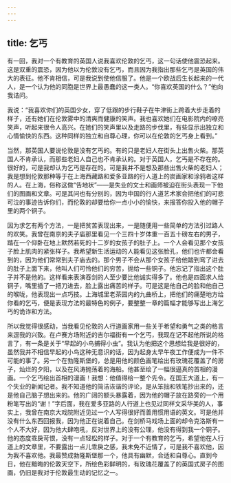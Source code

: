```yaml
---
---
---
```

title: 乞丐
---




有一回，我对一个有教育的英国人说我喜欢伦敦的乞丐，这一句话使他震恐起来。这是双重的震恐，因为他以为伦敦没有乞丐，而且因为我指出那些乞丐是英国的伟大的表征。他不肯相信，可是我说到使他信服了。他是一个欧战后生长起来的一代人，是一个认为他的同胞是世界上最愚蠢的这一类人。“你喜欢英国的什么？”他向我诘问。

我说：“我喜欢你们的英国少女，穿了低跟的步行鞋子在牛津街上跨着大步走着的样子，还有她们在伦敦雾中的清爽而健康的笑声。我也喜欢她们在电影院内的嘹亮笑声，听起来很令人高兴。在她们的笑声里以及走路的步伐里，有些显示出独立和心情愉快的东西。这种同样的独立和自尊心理，你可以在伦敦的乞丐身上看到。”

当然，那英国人要说伦敦是没有乞丐的。有的只是老妇人在街头上出售火柴。那英国人不肯承认，而那些老妇人自己也不肯承认的。对于英国人，乞丐是不存在的。很好的，可是我却认为乞丐是存在的。可是我并不是想及那些出售火柴的老妇人；我是想到伦敦那种等于在上海西藏路和爱多亚路的行人道上的炭画家和涂鸦者这样的人。在上海，俗称这做“告地状”——是失业的文士和画师被迫在街头表现一下他们的图画和文章。可是其问也有分别的，因为中国的行人道艺术家会把他们的可悲可泣的事迹告诉你们，而伦敦的却要给你一点小小的愉快，来报答你投入他的帽子里的两个铜子。

因为求乞有两个方法，一是把贫苦表现出来，一是随便用一些简单的方法引过路人的欢笑。我曾在南京的夫子庙那里看见一个三四十岁体重一百五十磅左右的男子，踏在一个仰卧在地上默然若死的十二岁的女孩子的肚子上。一个人会看见那个女孩子脸上肌肉的紧张样子。我希望新生活运动的人能看见这张脸孔，他们也许都会看到的，因为他们常常到夫子庙去的。那个男子不会从那个女孩子给他踏到弯了进去的肚子上面下来，他叫人们可怜他们的穷苦，抛给一些铜子。他忘记了指出这个肚子并不是他的。这样看来表演吞剑的人至少要比他诚实得多了。他也是四面求人给铜子，嘴里插了一把刀进去，脸上露出痛苦的样子。可是这是他自己的脸和他自己的喉咙，他表现出一点巧技。上海城里老茶园内的九曲桥上，把他们的痛楚地方给你看的乞丐，便是表现方法的最特色的例子，要整整一章的篇幅才能够写出上海乞丐的诡诈和方法。

所以我觉得很感动，当我看见伦敦的人行道画家用一些关于希望和勇气之类的格言来逗我的兴致。在卢赛方场附近的吉尔福街有一个乞丐，我现在记不起他所说的格言了，有一条是关于“早起的小鸟捕得小虫”。我认为他把这个思想给我是很好的，虽然我并不相信早起的小鸟这种无意识的话，因为起身太早午夜工作便成为一件不可能的事了。另一个在勃隆斯堡的，总是用他的颜色画笔绘出有玫瑰花覆盖了的房子，灿烂的夕阳，以及在风涛抛荡着的海船。他甚至绘了一幅很逼真的首相的漫画。一个乞丐绘出首相的漫画！我想：他值得给一整个先令。在国王大道上，有一个失业的新闻记者。我不知道他的简洁诙谐的评论，是从笨拙和铁笔抄出来的，还是他自己脑子想出来的。他的广阔的额头暴露着，因为他的帽子放在路旁的一个用粉笔写出的“谢！”字后面，我在爱多亚路的人行道上也见过同样文采华美的人，事实上，我曾在南京大戏院附近见过一个人写得很好而善用惯用语的英文。可是他并没有什么东西回报我，因为他正在说着自己。在剑桥马戏场上面的却令克洛斯有一个人不大好，因为他大肆咆吼，反对世界上的没有公理，他没有得到我一个铜子。他的态度乖戾苛恨，没有一点轻松的样子。对于一个有教育的乞丐，希望他在人行道上的文章里，不要露出一点儿乖戾之感，我未免不近情了，可是我不喜欢他，因为我不喜欢他。我最赞成勃隆斯堡那一个，他具有幽默，合适和自尊心。直到今日，他在黯晦的伦敦天空下，所绘色彩鲜明的，有玫瑰花覆盖了的英国式房子的图画，仍旧是我对于伦敦最生动的记忆之一。